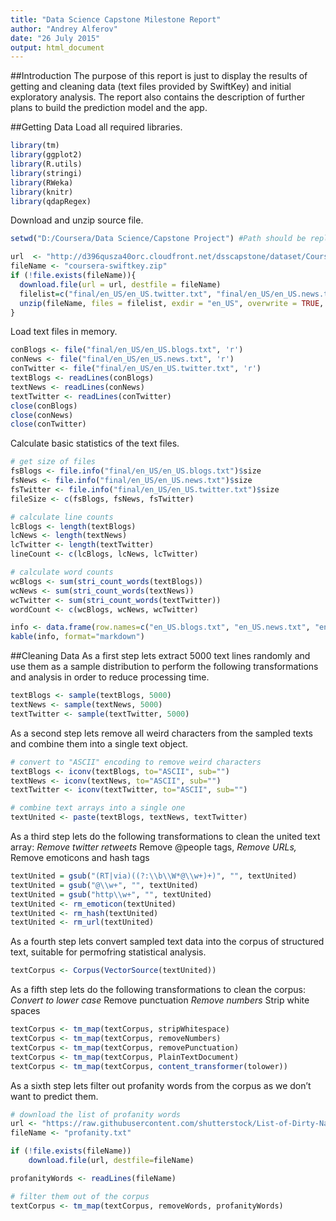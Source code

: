 ```yaml
---
title: "Data Science Capstone Milestone Report"
author: "Andrey Alferov"
date: "26 July 2015"
output: html_document
---
```


##Introduction
The purpose of this report is just to display the results of getting and cleaning data (text files provided by SwiftKey) and initial exploratory analysis. The report also contains the description of further plans to build the prediction model and the app.

##Getting Data
Load all required libraries.
```r
library(tm)
library(ggplot2)
library(R.utils)
library(stringi)
library(RWeka)
library(knitr)
library(qdapRegex)
```

Download and unzip source file.
```r
setwd("D:/Coursera/Data Science/Capstone Project") #Path should be replaced by your own when reproducing the analysis

url  <- "http://d396qusza40orc.cloudfront.net/dsscapstone/dataset/Coursera-SwiftKey.zip"
fileName <- "coursera-swiftkey.zip"
if (!file.exists(fileName)){
  download.file(url = url, destfile = fileName)
  filelist=c("final/en_US/en_US.twitter.txt", "final/en_US/en_US.news.txt","final/en_US/en_US.blogs.txt") 
  unzip(fileName, files = filelist, exdir = "en_US", overwrite = TRUE, junkpaths = TRUE)  
}
```

Load text files in memory.
```r
conBlogs <- file("final/en_US/en_US.blogs.txt", 'r')
conNews <- file("final/en_US/en_US.news.txt", 'r')
conTwitter <- file("final/en_US/en_US.twitter.txt", 'r')
textBlogs <- readLines(conBlogs)
textNews <- readLines(conNews)
textTwitter <- readLines(conTwitter)
close(conBlogs)
close(conNews)
close(conTwitter)
```

Calculate basic statistics of the text files.
```r
# get size of files
fsBlogs <- file.info("final/en_US/en_US.blogs.txt")$size
fsNews <- file.info("final/en_US/en_US.news.txt")$size
fsTwitter <- file.info("final/en_US/en_US.twitter.txt")$size
fileSize <- c(fsBlogs, fsNews, fsTwitter)

# calculate line counts
lcBlogs <- length(textBlogs)
lcNews <- length(textNews)
lcTwitter <- length(textTwitter)
lineCount <- c(lcBlogs, lcNews, lcTwitter)

# calculate word counts
wcBlogs <- sum(stri_count_words(textBlogs))
wcNews <- sum(stri_count_words(textNews))
wcTwitter <- sum(stri_count_words(textTwitter))
wordCount <- c(wcBlogs, wcNews, wcTwitter)

info <- data.frame(row.names=c("en_US.blogs.txt", "en_US.news.txt", "en_US.twitter.txt"), FileSize = fileSize, LineCount = lineCount, WordCount = wordCount)
kable(info, format="markdown")
```

##Cleaning Data
As a first step lets extract 5000 text lines randomly and use them as a sample distribution to perform the following transformations and analysis in order to reduce processing time.
```r
textBlogs <- sample(textBlogs, 5000)
textNews <- sample(textNews, 5000)
textTwitter <- sample(textTwitter, 5000)
```

As a second step lets remove all weird characters from the sampled texts and combine them into a single text object.
```r
# convert to "ASCII" encoding to remove weird characters
textBlogs <- iconv(textBlogs, to="ASCII", sub="")
textNews <- iconv(textNews, to="ASCII", sub="")
textTwitter <- iconv(textTwitter, to="ASCII", sub="")

# combine text arrays into a single one 
textUnited <- paste(textBlogs, textNews, textTwitter)
```

As a third step lets do the following transformations to clean the united text array:
*Remove twitter retweets 
*Remove @people tags, 
*Remove URLs, 
*Remove emoticons and hash tags
```r
textUnited = gsub("(RT|via)((?:\\b\\W*@\\w+)+)", "", textUnited)
textUnited = gsub("@\\w+", "", textUnited)
textUnited = gsub("http\\w+", "", textUnited)
textUnited <- rm_emoticon(textUnited)
textUnited <- rm_hash(textUnited)
textUnited <- rm_url(textUnited)
```

As a fourth step lets convert sampled text data into the corpus of structured text, suitable for permofring statistical analysis.
```r
textCorpus <- Corpus(VectorSource(textUnited))
```

As a fifth step lets do the following transformations to clean the corpus:
*Convert to lower case
*Remove punctuation
*Remove numbers
*Strip white spaces
```r
textCorpus <- tm_map(textCorpus, stripWhitespace)
textCorpus <- tm_map(textCorpus, removeNumbers)
textCorpus <- tm_map(textCorpus, removePunctuation)
textCorpus <- tm_map(textCorpus, PlainTextDocument)
textCorpus <- tm_map(textCorpus, content_transformer(tolower))
```

As a sixth step lets filter out profanity words from the corpus as we don't want to predict them.
```r
# download the list of profanity words
url <- "https://raw.githubusercontent.com/shutterstock/List-of-Dirty-Naughty-Obscene-and-Otherwise-Bad-Words/master/en"
fileName <- "profanity.txt"

if (!file.exists(fileName))
    download.file(url, destfile=fileName)

profanityWords <- readLines(fileName)

# filter them out of the corpus
textCorpus <- tm_map(textCorpus, removeWords, profanityWords)
```


